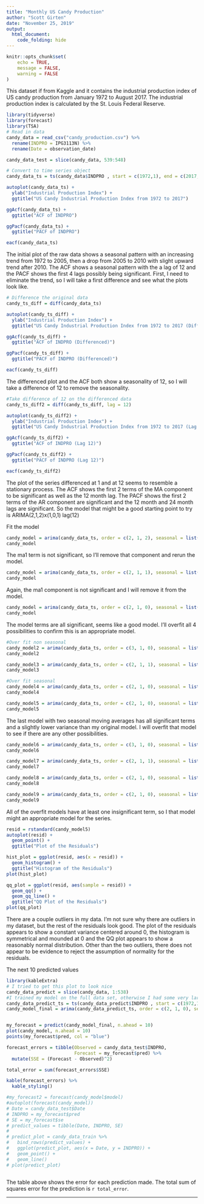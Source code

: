 ```yaml
---
title: "Monthly US Candy Production"
author: "Scott Girten"
date: "November 25, 2019"
output: 
  html_document:
    code_folding: hide
---
```


```r
knitr::opts_chunk$set(
	echo = TRUE,
	message = FALSE,
	warning = FALSE
)
```


This dataset if from Kaggle and it contains the industrial production index of US candy production from January 1972 to August 2017.  The industrial production index is calculated by the St. Louis Federal Reserve.

```r
library(tidyverse)
library(forecast)
library(TSA)
# Read in data
candy_data = read_csv("candy_production.csv") %>% 
  rename(INDPRO = IPG3113N) %>% 
  rename(Date = observation_date)

candy_data_test = slice(candy_data, 539:548)

# Convert to time series object
candy_data_ts = ts(candy_data$INDPRO , start = c(1972,1), end = c(2017,8), frequency = 12)

autoplot(candy_data_ts) + 
  ylab("Industrial Production Index") + 
  ggtitle("US Candy Industrial Production Index from 1972 to 2017")

ggAcf(candy_data_ts) +
  ggtitle("ACF of INDPRO")

ggPacf(candy_data_ts) +
  ggtitle("PACF of INDPRO")

eacf(candy_data_ts)
```

The initial plot of the raw data shows a seasonal pattern with an increasing trend from 1972 to 2005, then a drop from 2005 to 2010 with slight upward trend after 2010.  The ACF shows a seasonal pattern with the a lag of 12 and the PACF shows the first 4 lags possibly being significant.  First, I need to eliminate the trend, so I will take a first difference  and see what the plots look like.

```r
# Difference the original data
candy_ts_diff = diff(candy_data_ts)

autoplot(candy_ts_diff) + 
  ylab("Industrial Production Index") + 
  ggtitle("US Candy Industrial Production Index from 1972 to 2017 (Differenced)")

ggAcf(candy_ts_diff) +
  ggtitle("ACF of INDPRO (Differenced)")

ggPacf(candy_ts_diff) +
  ggtitle("PACF of INDPRO (Differenced)")

eacf(candy_ts_diff)

```

The differenced plot and the ACF both show a seasonality of 12, so I will take a difference of 12 to remove the seasonality.

```r
#Take difference of 12 on the differenced data
candy_ts_diff2 = diff(candy_ts_diff, lag = 12)

autoplot(candy_ts_diff2) + 
  ylab("Industrial Production Index") + 
  ggtitle("US Candy Industrial Production Index from 1972 to 2017 (Lag 12)")

ggAcf(candy_ts_diff2) +
  ggtitle("ACF of INDPRO (Lag 12)")

ggPacf(candy_ts_diff2) +
  ggtitle("PACF of INDPRO (Lag 12)")

eacf(candy_ts_diff2)

```
The plot of the series differenced at 1 and at 12 seems to resemble a stationary process.  The ACF shows the first 2 terms of the MA component to be significant as well as the 12 month lag.  The PACF shows the first 2 terms of the AR component are significant and the 12 month and 24 month lags are significant.  So the model that might be a good starting point to try is ARIMA(2,1,2)x(1,0,1) lag(12)


Fit the model
```r
candy_model = arima(candy_data_ts, order = c(2, 1, 2), seasonal = list(order = c(1, 0, 1), period = 12))
candy_model

```
The ma1 term is not significant, so I'll remove that component and rerun the model.

```r
candy_model = arima(candy_data_ts, order = c(2, 1, 1), seasonal = list(order = c(1, 0, 1), period = 12))
candy_model
```
Again, the ma1 component is not significant and I will remove it from the model.

```r
candy_model = arima(candy_data_ts, order = c(2, 1, 0), seasonal = list(order = c(1, 0, 1), period = 12))
candy_model
```


The model terms are all significant, seems like a good model.  I'll overfit all 4 possibilities to confirm this is an appropriate model.

```r
#Over fit non seasonal
candy_model2 = arima(candy_data_ts, order = c(3, 1, 0), seasonal = list(order = c(1, 0, 1), period = 12))
candy_model2

candy_model3 = arima(candy_data_ts, order = c(2, 1, 1), seasonal = list(order = c(1, 0, 1), period = 12))
candy_model3

#Over fit seasonal
candy_model4 = arima(candy_data_ts, order = c(2, 1, 0), seasonal = list(order = c(2, 0, 1), period = 12))
candy_model4

candy_model5 = arima(candy_data_ts, order = c(2, 1, 0), seasonal = list(order = c(1, 0, 2), period = 12))
candy_model5


```

The last model with two seasonal moving averages has all significant terms and a slightly lower variance than my original model.  I will overfit that model to see if there are any other possibilities.

```r
candy_model6 = arima(candy_data_ts, order = c(3, 1, 0), seasonal = list(order = c(1, 0, 2), period = 12))
candy_model6

candy_model7 = arima(candy_data_ts, order = c(2, 1, 1), seasonal = list(order = c(1, 0, 2), period = 12))
candy_model7

candy_model8 = arima(candy_data_ts, order = c(2, 1, 0), seasonal = list(order = c(2, 0, 2), period = 12))
candy_model8

candy_model9 = arima(candy_data_ts, order = c(2, 1, 0), seasonal = list(order = c(1, 0, 3), period = 12))
candy_model9
```
All of the overfit models have at least one insignificant term, so I that model might an appropriate model for the series.

```r
resid = rstandard(candy_model5)
autoplot(resid) +
  geom_point() + 
  ggtitle("Plot of the Residuals")

hist_plot = ggplot(resid, aes(x = resid)) + 
  geom_histogram() + 
  ggtitle("Histogram of the Residuals")
plot(hist_plot)

qq_plot = ggplot(resid, aes(sample = resid)) + 
  geom_qq() + 
  geom_qq_line() + 
  ggtitle("QQ Plot of the Residuals")
plot(qq_plot)

```

There are a couple outliers in my data.  I'm not sure why there are outliers in my dataset, but the rest of the residuals look good.  The plot of the residuals appears to show a constant variance centered around 0, the histogram is symmetrical and mounded at 0 and the QQ plot appears to show a reasonably normal distribution.  Other than the two outliers, there does not appear to be evidence to reject the assumption of normality for the residuals.  

The next 10 predicted values
```r
library(kableExtra)
# I tried to get this plot to look nice
candy_data_predict = slice(candy_data, 1:538)
#I trained my model on the full data set, otherwise I had some very large outliers in the data.  Not sure why but it produced strange results.  So I removed the last ten observations, will rerun the model then run a prediction
candy_data_predict_ts = ts(candy_data_predict$INDPRO , start = c(1972,1), end = c(2016, 10), frequency = 12)
candy_model_final = arima(candy_data_predict_ts, order = c(2, 1, 0), seasonal = list(order = c(1, 0, 2), period = 12))


my_forecast = predict(candy_model_final, n.ahead = 10)
plot(candy_model, n.ahead = 10)
points(my_forecast$pred, col = "blue")

forecast_errors = tibble(Observed = candy_data_test$INDPRO,
                         Forecast = my_forecast$pred) %>% 
  mutate(SSE = (Forecast - Observed)^2)

total_error = sum(forecast_errors$SSE)

kable(forecast_errors) %>% 
  kable_styling()

#my_forecast2 = forecast(candy_model$model)
#autoplot(forecast(candy_model))
# Date = candy_data_test$Date
# INDPRO = my_forecast$pred
# SE = my_forecast$se
# predict_values = tibble(Date, INDPRO, SE)
# 
# predict_plot = candy_data_train %>% 
#   bind_rows(predict_values) +
#   ggplot(predict_plot, aes(x = Date, y = INDPRO)) +
#   geom_point() + 
#   geom_line()
# plot(predict_plot)
  

```

The table above shows the error for each prediction made.  The total sum of squares error for the prediction is `r total_error`.


***


